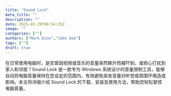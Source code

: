 ```yaml
---
title: "Sound Lock"
meta_title: ""
description: ""
date: 2025-03-29T00:54:25Z
image: ""
categories: [""]
authors: ["Mark Dinn","John Doe"]
tags: [""]
draft: true
---
```


在日常使用电脑时，是否曾因视频或音乐的音量突然飙升而被吓到，或担心打扰到家人和邻居？Sound Lock 是一款专为 Windows 系统设计的音量限制工具，能够自动将电脑音量保持在您设定的范围内，有效避免突发音量对听觉或周围环境造成影响。本文将详细介绍 Sound Lock 的下载、安装及使用方法，帮助您轻松掌控电脑音量。